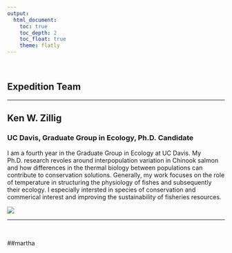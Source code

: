 ```yaml
---
output: 
  html_document:
    toc: true
    toc_depth: 2
    toc_float: true
    theme: flatly
---
```

<br>

## Expedition Team

***

## **Ken W. Zillig**
### UC Davis, Graduate Group in Ecology, Ph.D. Candidate

I am a fourth year in the Graduate Group in Ecology at UC Davis. My Ph.D. research revoles around interpopulation variation in Chinook salmon and how differences in the thermal biology between populations can contribute to conservation solutions. Generally, my work focuses on the role of temperature in structuring the physiology of fishes and subsequently their ecology. I especially intersted in species of conservation and commerical interest and improving the sustainability of fisheries resources.

![](pictures/kenpic.JPG)

***
<br>

##martha   